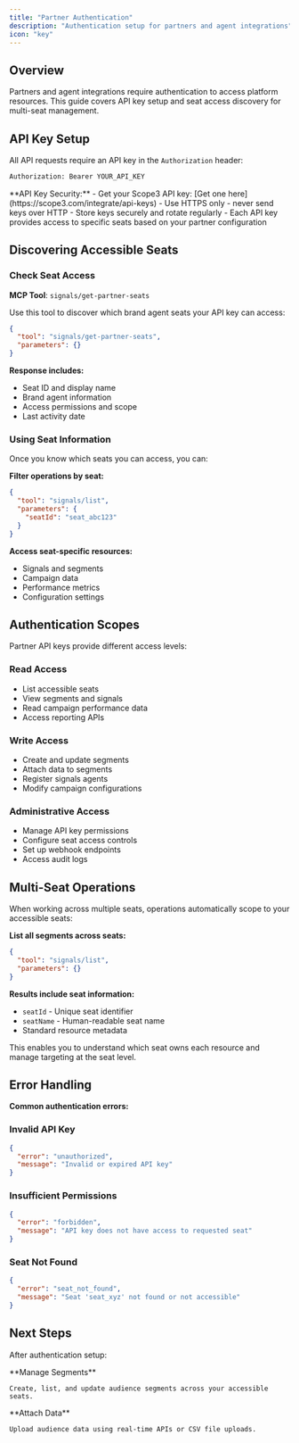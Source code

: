 ```yaml
---
title: "Partner Authentication"
description: "Authentication setup for partners and agent integrations"
icon: "key"
---
```


## Overview

Partners and agent integrations require authentication to access platform resources. This guide covers API key setup and seat access discovery for multi-seat management.

## API Key Setup

All API requests require an API key in the `Authorization` header:

```bash
Authorization: Bearer YOUR_API_KEY
```

<Warning>
**API Key Security:**
- Get your Scope3 API key: [Get one here](https://scope3.com/integrate/api-keys)
- Use HTTPS only - never send keys over HTTP
- Store keys securely and rotate regularly
- Each API key provides access to specific seats based on your partner configuration
</Warning>

## Discovering Accessible Seats

### Check Seat Access

**MCP Tool**: `signals/get-partner-seats`

Use this tool to discover which brand agent seats your API key can access:

```json
{
  "tool": "signals/get-partner-seats",
  "parameters": {}
}
```

**Response includes:**
- Seat ID and display name
- Brand agent information
- Access permissions and scope
- Last activity date

### Using Seat Information

Once you know which seats you can access, you can:

**Filter operations by seat:**
```json
{
  "tool": "signals/list",
  "parameters": {
    "seatId": "seat_abc123"
  }
}
```

**Access seat-specific resources:**
- Signals and segments
- Campaign data
- Performance metrics
- Configuration settings

## Authentication Scopes

Partner API keys provide different access levels:

### Read Access
- List accessible seats
- View segments and signals
- Read campaign performance data
- Access reporting APIs

### Write Access  
- Create and update segments
- Attach data to segments
- Register signals agents
- Modify campaign configurations

### Administrative Access
- Manage API key permissions
- Configure seat access controls
- Set up webhook endpoints
- Access audit logs

## Multi-Seat Operations

When working across multiple seats, operations automatically scope to your accessible seats:

**List all segments across seats:**
```json
{
  "tool": "signals/list",
  "parameters": {}
}
```

**Results include seat information:**
- `seatId` - Unique seat identifier
- `seatName` - Human-readable seat name  
- Standard resource metadata

This enables you to understand which seat owns each resource and manage targeting at the seat level.

## Error Handling

**Common authentication errors:**

### Invalid API Key
```json
{
  "error": "unauthorized",
  "message": "Invalid or expired API key"
}
```

### Insufficient Permissions
```json
{
  "error": "forbidden", 
  "message": "API key does not have access to requested seat"
}
```

### Seat Not Found
```json
{
  "error": "seat_not_found",
  "message": "Seat 'seat_xyz' not found or not accessible"
}
```

## Next Steps

After authentication setup:

<CardGroup cols={2}>
  <Card title="Segment Management" href="/partners/segment-management" icon="list">
    **Manage Segments**
    
    Create, list, and update audience segments across your accessible seats.
  </Card>
  
  <Card title="Data Attachment" href="/partners/data-attachment" icon="database">
    **Attach Data**
    
    Upload audience data using real-time APIs or CSV file uploads.
  </Card>
</CardGroup>